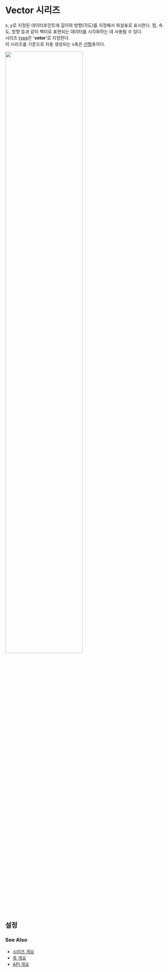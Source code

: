 # Vector 시리즈

x, y로 지정된 데이터포인트에 길이와 방향(각도)를 지정해서 화살표로 표시한다.
힘, 속도, 방향 등과 같이 벡터로 표현되는 데이터를 시각화하는 데 사용될 수 있다.<br/>
시리즈 [type](/config/config/series#type)은 '**vetor**'로 지정한다.<br/>
이 시리즈를 기준으로 자동 생성되는 x축은 [선형](/config/config/xAxis/linear)축이다.

<img src="/images/guide/series-vector-01.png" width="70%" class="border-img"/>

## 설정

### See Also

- [시리즈 개요](/guide/series)
- [축 개요](/guide/axes)
- [API 개요](/docs)